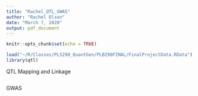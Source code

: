 ```yaml
---
title: "Rachel_QTL_GWAS"
author: "Rachel Olson"
date: "March 7, 2020"
output: pdf_document
---
```


```r
knitr::opts_chunk$set(echo = TRUE)
```

```r
load("~/R/Classes/PLS298_QuantGen/PLB298FINAL/FinalProjectData.RData")
library(qtl)

```

QTL Mapping and Linkage

```r
```

GWAS

```r

```


